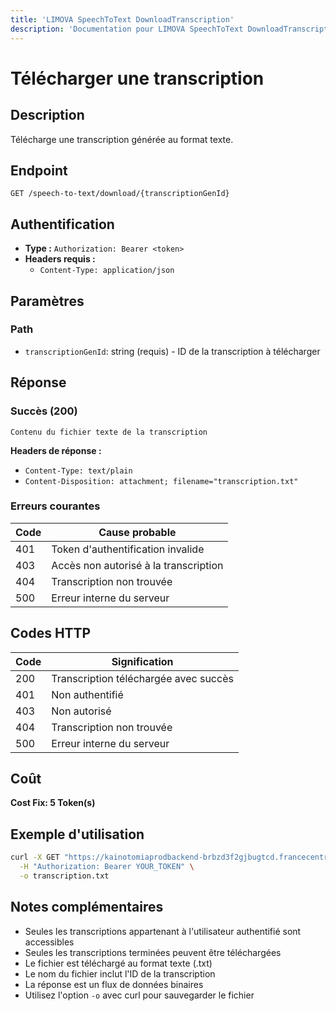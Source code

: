 ```yaml
---
title: 'LIMOVA SpeechToText DownloadTranscription'
description: 'Documentation pour LIMOVA SpeechToText DownloadTranscription'
---
```


# Télécharger une transcription

## Description
Télécharge une transcription générée au format texte.

## Endpoint
```
GET /speech-to-text/download/{transcriptionGenId}
```

## Authentification
- **Type :** `Authorization: Bearer <token>`
- **Headers requis :**
  - `Content-Type: application/json`

## Paramètres

### Path
- `transcriptionGenId`: string (requis) - ID de la transcription à télécharger

## Réponse

### Succès (200)
```
Contenu du fichier texte de la transcription
```

**Headers de réponse :**
- `Content-Type: text/plain`
- `Content-Disposition: attachment; filename="transcription.txt"`

### Erreurs courantes

| Code | Cause probable |
|------|----------------|
| 401 | Token d'authentification invalide |
| 403 | Accès non autorisé à la transcription |
| 404 | Transcription non trouvée |
| 500 | Erreur interne du serveur |

## Codes HTTP

| Code | Signification |
|------|---------------|
| 200 | Transcription téléchargée avec succès |
| 401 | Non authentifié |
| 403 | Non autorisé |
| 404 | Transcription non trouvée |
| 500 | Erreur interne du serveur |

## Coût
**Cost Fix: 5 Token(s)**

## Exemple d'utilisation

```bash
curl -X GET "https://kainotomiaprodbackend-brbzd3f2gjbugtcd.francecentral-01.azurewebsites.net/speech-to-text/download/trans-123456" \
  -H "Authorization: Bearer YOUR_TOKEN" \
  -o transcription.txt
```

## Notes complémentaires
- Seules les transcriptions appartenant à l'utilisateur authentifié sont accessibles
- Seules les transcriptions terminées peuvent être téléchargées
- Le fichier est téléchargé au format texte (.txt)
- Le nom du fichier inclut l'ID de la transcription
- La réponse est un flux de données binaires
- Utilisez l'option `-o` avec curl pour sauvegarder le fichier 
